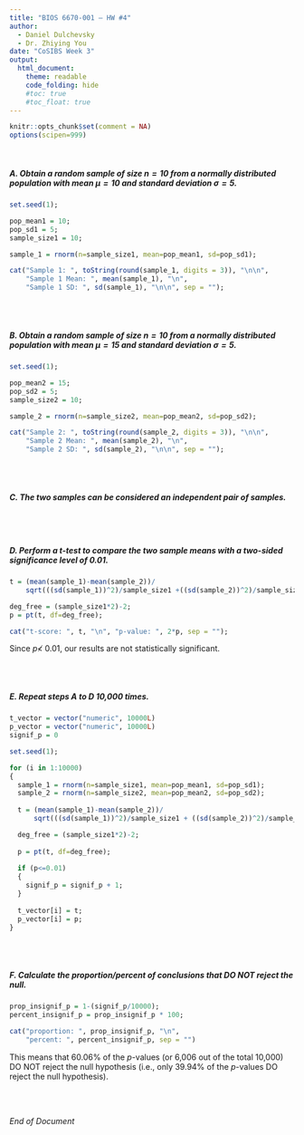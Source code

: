 ```yaml
---
title: "BIOS 6670-001 — HW #4"
author: 
  - Daniel Dulchevsky
  - Dr. Zhiying You
date: "CoSIBS Week 3"
output: 
  html_document:
    theme: readable
    code_folding: hide
    #toc: true
    #toc_float: true
---
```

```r
knitr::opts_chunk$set(comment = NA)
options(scipen=999)
```
<br/>

##### A. Obtain a random sample of size $n=10$ from a normally distributed population with mean $\mu = 10$ and standard deviation $\sigma=5$.
```r
set.seed(1);

pop_mean1 = 10;
pop_sd1 = 5;
sample_size1 = 10;

sample_1 = rnorm(n=sample_size1, mean=pop_mean1, sd=pop_sd1);

cat("Sample 1: ", toString(round(sample_1, digits = 3)), "\n\n", 
    "Sample 1 Mean: ", mean(sample_1), "\n", 
    "Sample 1 SD: ", sd(sample_1), "\n\n", sep = "");
```

<br/>
<br/>

##### B. Obtain a random sample of size $n=10$ from a normally distributed population with mean $\mu = 15$ and standard deviation $\sigma=5$.
```r
set.seed(1);

pop_mean2 = 15;
pop_sd2 = 5;
sample_size2 = 10;

sample_2 = rnorm(n=sample_size2, mean=pop_mean2, sd=pop_sd2);

cat("Sample 2: ", toString(round(sample_2, digits = 3)), "\n\n", 
    "Sample 2 Mean: ", mean(sample_2), "\n", 
    "Sample 2 SD: ", sd(sample_2), "\n\n", sep = "");
```

<br/>
<br/>

##### C. The two samples can be considered an independent pair of samples.

<br/>
<br/>

##### D. Perform a $t$-test to compare the two sample means with a two-sided significance level of 0.01.
```R
t = (mean(sample_1)-mean(sample_2))/
    sqrt(((sd(sample_1))^2)/sample_size1 +((sd(sample_2))^2)/sample_size2);

deg_free = (sample_size1*2)-2;
p = pt(t, df=deg_free);

cat("t-score: ", t, "\n", "p-value: ", 2*p, sep = "");
```
Since $p\not <$ 0.01, our results are not statistically significant.

<br/>
<br/>

##### E. Repeat steps A to D 10,000 times.
```R
t_vector = vector("numeric", 10000L)
p_vector = vector("numeric", 10000L)
signif_p = 0

set.seed(1);

for (i in 1:10000)
{
  sample_1 = rnorm(n=sample_size1, mean=pop_mean1, sd=pop_sd1);
  sample_2 = rnorm(n=sample_size2, mean=pop_mean2, sd=pop_sd2);
  
  t = (mean(sample_1)-mean(sample_2))/
      sqrt(((sd(sample_1))^2)/sample_size1 + ((sd(sample_2))^2)/sample_size2);

  deg_free = (sample_size1*2)-2;
  
  p = pt(t, df=deg_free);
  
  if (p<=0.01)
  {
    signif_p = signif_p + 1;
  }
  
  t_vector[i] = t;
  p_vector[i] = p;
}
```

<br/>
<br/>

##### F. Calculate the proportion/percent of conclusions that DO NOT reject the null.
```R
prop_insignif_p = 1-(signif_p/10000);
percent_insignif_p = prop_insignif_p * 100;

cat("proportion: ", prop_insignif_p, "\n", 
    "percent: ", percent_insignif_p, sep = "")
```
This means that 60.06% of the $p$-values (or 6,006 out of the total 10,000) DO NOT reject the null hypothesis (i.e., only 39.94% of the $p$-values DO reject the null hypothesis).

<br/>
$~$
<br/>

*End of Document*